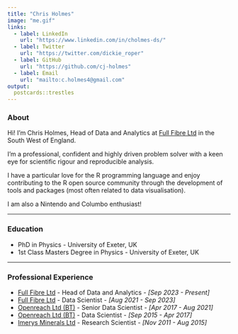 ```yaml
---
title: "Chris Holmes"
image: "me.gif"
links:
  - label: LinkedIn
    url: "https://www.linkedin.com/in/cholmes-ds/"
  - label: Twitter
    url: "https://twitter.com/dickie_roper"
  - label: GitHub
    url: "https://github.com/cj-holmes"
  - label: Email
    url: "mailto:c.holmes4@gmail.com"
output:
  postcards::trestles
---
```

### About

Hi! I'm Chris Holmes, Head of Data and Analytics at [Full Fibre Ltd](https://www.fullfibre.co/) in the South West of England.

I'm a professional, confident and highly driven problem solver with a keen eye for scientific rigour and reproducible analysis.

I have a particular love for the R programming language and enjoy contributing to the R open source community through the development of tools and packages (most often related to data visualisation).

I am also a Nintendo and Columbo enthusiast!

---

### Education

* PhD in Physics - University of Exeter, UK
* 1st Class Masters Degree in Physics - University of Exeter, UK

--- 

### Professional Experience

* [Full Fibre Ltd](https://www.fullfibre.co/) - Head of Data and Analytics - *[Sep 2023  - Present]*
* [Full Fibre Ltd](https://www.fullfibre.co/) - Data Scientist - *[Aug 2021  - Sep 2023]*
* [Openreach Ltd (BT)](https://www.openreach.com/) - Senior Data Scientist - *[Apr 2017 - Aug 2021]*
* [Openreach Ltd (BT)](https://www.openreach.com/) - Data Scientist - *[Sep 2015 - Apr 2017]*
* [Imerys Minerals Ltd](https://www.imerys.com/) - Research Scientist - *[Nov 2011 - Aug 2015]* 
